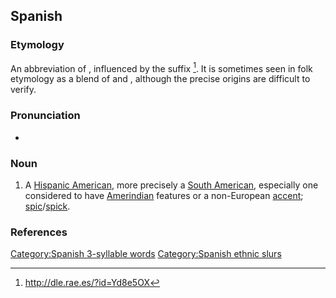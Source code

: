 ==Spanish==

===Etymology===
An abbreviation of {{m|es|sudamericano|'''suda'''meri'''ca'''no|South American}}, influenced by the suffix {{m|es|-aco}}<ref>http://dle.rae.es/?id=Yd8e5OX</ref>. It is sometimes seen in folk etymology as a blend of {{m|es||sudamericano}} and {{m|es|caca}}, although the precise origins are difficult to verify.

===Pronunciation===
* {{es-IPA}}

===Noun===
{{es-noun|mf}}

# {{lb|es|Spain|offensive|derogatory|vulgar|slang}} A [[Hispanic American]], more precisely a [[South American]], especially one considered to have [[Amerindian]] features or a non-European [[accent]]; [[spic]]/[[spick]].
#: {{syn|es|panchito}}

===References===
<references/>

[[Category:Spanish 3-syllable words]]
[[Category:Spanish ethnic slurs]]